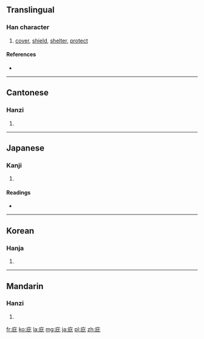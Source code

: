 ==Translingual==

===Han character===
{{Han char|rn=53|rad=广|as=04|sn=7|four=0021<sub>1</sub>|canj=戈心心 (IPP), X戈心心 (XIPP)|ids=⿸[[广]][[比]]}}

# [[cover]], [[shield]], [[shelter]], [[protect]]

====References====
* {{Han ref|kx=0343.210|dkj=09239|dj=0653.080|hdz=20874.050|uh=5E87|ud=24199|bh=A7C8|bd=42952}}

----

==Cantonese==

===Hanzi===
{{yue-hanzi|jyut=|y=bei3}}

# {{defn|Cantonese|sort=广04}}

----

==Japanese==

===Kanji===
{{ja-kanji|grade=|rs=广04}}

# {{defn|Japanese|sort=广04}}

====Readings====
* {{ja-readings|on=[[ひ]] (hi)|kun=[[おおう]] (oou), [[かばう]] (kabau), [[ひさし]] (hisashi)}}

----

==Korean==

===Hanja===
{{ko-hanja|hangeul=비|rv=bi|mr=pi}}

# {{defn|Korean|sort=广04}}

----

==Mandarin==

===Hanzi===
{{cmn-hanzi|pin=[[bì]] ([[bi4]])|wg=pi<sup>4</sup>}}

# {{defn|Mandarin|sort=广04}}

[[fr:庇]]
[[ko:庇]]
[[la:庇]]
[[mg:庇]]
[[ja:庇]]
[[pl:庇]]
[[zh:庇]]